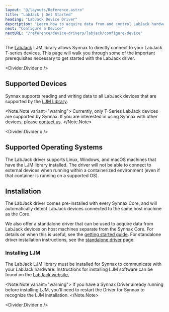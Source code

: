 ```yaml
---
layout: "@/layouts/Reference.astro"
title: "LabJack | Get Started"
heading: "LabJack Device Driver"
description: "Learn how to acquire data from and control LabJack hardware using Synnax."
next: "Configure a Device"
nextURL: "/reference/device-drivers/labjack/configure-device"
---
```



The [LabJack](https://support.labjack.com/docs/?l=en) LJM library allows Synnax to
directly connect to your LabJack T-series devices. This page will walk you through some
of the important prerequisites necessary to get started with the LabJack driver.

<Divider.Divider x />

## Supported Devices

Synnax supports reading and writing data to all LabJack devices that are supported by
the
[LJM Library](https://support.labjack.com/docs/ljm-software-installer-downloads-t4-t7-t8-digit).

<Note.Note variant="warning">
  Currently, only T-Series LabJack devices are supported by Synnax. If you are
  interested in using Synnax with other devices, please [contact
  us](https://www.synnaxlabs.com/contact).
</Note.Note>

<Divider.Divider x />

## Supported Operating Systems

The LabJack driver supports Linux, Windows, and macOS machines that have the LJM library
installed. The driver will not be able to connect to external devices when running
within a containerized environment (even if that container is running on a supported
OS).

## Installation

The LabJack driver comes pre-installed with every Synnax Core, and will automatically
detect LabJack devices connected to the same host machine as the Core.

We also offer a standalone driver that can be used to acquire data from LabJack devices
on host machines separate from the Synnax Core. For details on when this is useful, see
the [getting started guide](/reference/device-drivers/get-started). For standalone
driver installation instructions, see the
[standalone driver](/reference/device-drivers/standalone) page.

### Installing LJM

The LabJack LJM library must be installed for Synnax to communicate with your LabJack
hardware. Instructions for installing LJM software can be found on the
[LabJack website.](<https://support.labjack.com/docs/ljm-software-installer-downloads-t4-t7-t8-digit#LJMSoftwareInstallerDownloads-T4,T7,T8,Digit-Windows(x86_64)LJMSoftwareInstallerDownloads>)

<Note.Note variant="warning">
  If you have a Synnax Driver already running before installing LJM, you'll need to
  restart the Driver for Synnax to recognize the LJM installation.
</Note.Note>

<Divider.Divider x />
